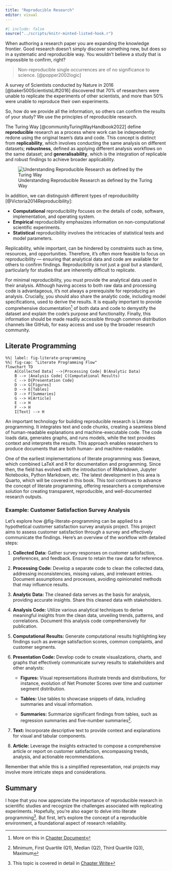 ```yaml
---
title: "Reproducible Research"
editor: visual
---
```


```r
#| include: false
source("../scripts/knitr-minted-listed-hook.r")
```


When authoring a research paper you are expanding the knowledge frontier. Good research doesn't simply discover something new, but does so in a systematic and reproducible way. You wouldn't believe a study that is impossible to confirm, right?

> Non-reproducible single occurrences are of no significance to science. [@popper2002logic]

A survey of Scientists conducted by Nature in 2016 [@baker500ScientistsLift2016] discovered that 70% of researchers were unable to replicate the experiments of other scientists, and more than 50% were unable to reproduce their own experiments.

So, how do we provide all the information, so others can confirm the results of your study? We use the principles of reproducible research.


The Turing Way [@communityTuringWayHandbook2022] define **reproducible** research as a process where work can be independently redone using the original team's data and code. This concept is distinct from **replicability**, which involves conducting the same analysis on different datasets; **robustness**, defined as applying different analysis workflows on the same dataset; and **generalisability**, which is the integration of replicable and robust findings to achieve broader applicability.

<!-- ![Understanding Reproducible Research as defined by the Turing Way](images/turing_way_reproducible_research.jpeg) -->

![Understanding Reproducible Research as defined by the Turing Way](images/reproducible_research_table.png)

In addition, we can distinguish different types of reproducibility [@Victoria2014Reproducibility]: 

- **Computational** reproducibility focuses on the details of code, software, implementation, and operating system. 
- **Empirical** reproducibility emphasizes information on non-computational scientific experiments.
- **Statistical** reproducibility involves the intricacies of statistical tests and model parameters.

Replicability, while important, can be hindered by constraints such as time, resources, and opportunities. Therefore, it's often more feasible to focus on reproducibility --- ensuring that analytical data and code are available for others to confirm findings. Reproducibility is not just a goal but a standard, particularly for studies that are inherently difficult to replicate.

For minimal reproducibility, you must provide the analytical data used in their analysis. Although having access to both raw data and processing code is advantageous, it's not always a prerequisite for reproducing an analysis. Crucially, you should also share the analytic code, including model specifications, used to derive the results. It is equally important to provide comprehensive documentation^[More on this in [Chapter Document](documentation.qmd)] of both data and code to demystify the dataset and explain the code's purpose and functionality. Finally, this information should be made readily accessible through common distribution channels like GitHub, for easy access and use by the broader research community.

## Literate Programming

```mermaid
%%| label: fig-literate-programming
%%| fig-cap: "Literate Programming Flow"
flowchart TD
    A[Collected Data] -->|Processing Code| B(Analytic Data)
    B --> |Analysis Code| C(Computational Results)
    C --> D{Presentation Code}
    D --> G[Figures]
    D --> E[Tables]
    D --> F[Summaries]
    G --> H[Article]
    E --> H
    F --> H
    I[Text] --> H
```

An important technology for building reproducible research is Literate programming. It integrates text and code chunks, creating a seamless blend of human-readable explanations and machine-executable code. The code loads data, generates graphs, and runs models, while the text provides context and interprets the results. This approach enables researchers to produce documents that are both human- and machine-readable.

One of the earliest implementations of literate programming was Sweave, which combined LaTeX and R for documentation and programming. Since then, the field has evolved with the introduction of RMarkdown, Jupyter Notebooks, Python Markdown, etc. The latest development in this area is Quarto, which will be covered in this book. This tool continues to advance the concept of literate programming, offering researchers a comprehensive solution for creating transparent, reproducible, and well-documented research outputs.

### Example: Customer Satisfaction Survey Analysis

Let's explore how @fig-literate-programming can be applied to a hypothetical customer satisfaction survey analysis project. This project aims to assess customer satisfaction through a survey and effectively communicate the findings. Here's an overview of the workflow with detailed steps:

1.  **Collected Data:** Gather survey responses on customer satisfaction, preferences, and feedback. Ensure to retain the raw data for reference.

2.  **Processing Code:** Develop a separate code to clean the collected data, addressing inconsistencies, missing values, and irrelevant entries. Document assumptions and processes, avoiding opinionated methods that may influence results.

3.  **Analytic Data:** The cleaned data serves as the basis for analysis, providing accurate insights. Share this cleaned data with stakeholders.

4.  **Analysis Code:** Utilize various analytical techniques to derive meaningful insights from the clean data, unveiling trends, patterns, and correlations. Document this analysis code comprehensively for publication.

5.  **Computational Results:** Generate computational results highlighting key findings such as average satisfaction scores, common complaints, and customer segments.

6.  **Presentation Code:** Develop code to create visualizations, charts, and graphs that effectively communicate survey results to stakeholders and other analysts:

    -   **Figures:** Visual representations illustrate trends and distributions, for instance, evolution of Net Promoter Scores over time and customer segment distribution.

    -   **Tables:** Use tables to showcase snippets of data, including summaries and visual information.

    -   **Summaries:** Summarize significant findings from tables, such as regression summaries and five-number summaries[^repres-1].

7.  **Text:** Incorporate descriptive text to provide context and explanations for visual and tabular components.

8.  **Article:** Leverage the insights extracted to compose a comprehensive article or report on customer satisfaction, encompassing trends, analysis, and actionable recommendations.

[^repres-1]: Minimum, First Quartile (Q1), Median (Q2), Third Quartile (Q3), Maximum

Remember that while this is a simplified representation, real projects may involve more intricate steps and considerations.

## Summary

I hope that you now appreciate the importance of reproducible research in scientific studies and recognize the challenges associated with replicating experiments. Hopefully, you're also eager to delve into literate programming^[This topic is covered in detail in [Chapter Write](write.qmd)]. But first, let's explore the concept of a reproducible environment, a foundational aspect of research reliability.
